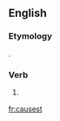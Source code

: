 ==English==

===Etymology===
{{suffix|cause|est|lang=en}}.

===Verb===
{{head|en}}

# {{context|archaic|lang=en}} {{second-person singular of|cause|lang=en}}

[[fr:causest]]